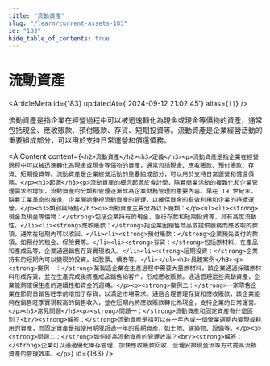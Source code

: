 ```yaml
---
title: "流動資產"
slug: "/learn/current-assets-183"
id: "183"
hide_table_of_contents: true
---
```



# 流動資產

<ArticleMeta id={183} updatedAt={'2024-09-12 21:02:45'} alias={`[]`} />
<div className='border-solid border-b border-t-0 my-4 border-[var(--ifm-color-gray-300)]' />

流動資產是指企業在經營過程中可以被迅速轉化為現金或現金等價物的資產，通常包括現金、應收賬款、預付賬款、存貨、短期投資等。流動資產是企業經營活動的重要組成部分，可以用於支持日常運營和償還債務。

<AIContent content={`<h2>流動資產</h2><h3>定義</h3><p>流動資產是指企業在經營過程中可以被迅速轉化為現金或現金等價物的資產，通常包括現金、應收賬款、預付賬款、存貨、短期投資等。流動資產是企業經營活動的重要組成部分，可以用於支持日常運營和償還債務。</p><h3>起源</h3><p>流動資產的概念起源於會計學，隨着商業活動的複雜化和企業管理需求的增加，流動資產的分類和管理逐漸成為企業財務管理的重要內容。早在 19 世紀末，隨着工業革命的推進，企業開始重視流動資產的管理，以確保資金的有效利用和企業的持續運營。</p><h3>類別與特點</h3><p>流動資產主要分為以下幾類：</p><ul><li><strong>現金及現金等價物：</strong>包括企業持有的現金、銀行存款和短期投資等，具有高度流動性。</li><li><strong>應收賬款：</strong>指企業因銷售商品或提供服務而應收取的款項，通常在短期內可以收回。</li><li><strong>預付賬款：</strong>企業預先支付的款項，如預付的租金、保險費等。</li><li><strong>存貨：</strong>包括原材料、在產品和產成品等，企業通過銷售存貨實現收入。</li><li><strong>短期投資：</strong>企業持有的短期內可以變現的投資，如股票、債券等。</li></ul><h3>具體案例</h3><p><strong>案例一：</strong>某製造企業在生產過程中需要大量原材料，該企業通過採購原材料形成存貨，並在生產完成後將產成品銷售給客户，形成應收賬款。通過管理這些流動資產，企業能夠確保生產的連續性和資金的週轉。</p><p><strong>案例二：</strong>一家零售企業在節假日銷售旺季前增加了存貨，以滿足市場需求。通過合理管理存貨和應收賬款，該企業能夠在銷售旺季實現較高的銷售收入，並在短期內將應收賬款轉化為現金，支持企業的日常運營。</p><h3>常見問題</h3><p><strong>問題一：</strong>流動資產和固定資產有什麼區別？<br/><strong>解答：</strong>流動資產是指可以在一年內或一個營業週期內變現或耗用的資產，而固定資產是指使用期限超過一年的長期資產，如土地、建築物、設備等。</p><p><strong>問題二：</strong>如何提高流動資產的管理效率？<br/><strong>解答：</strong>企業可以通過優化庫存管理、加快應收賬款回收、合理安排現金流等方式提高流動資產的管理效率。</p>`} id={183} />
